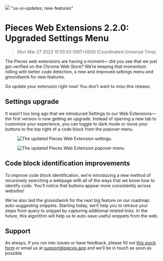 ![](https://uploads-ssl.webflow.com/6143afec68f555387049efb3/631b6f60616efa8126d1876d_webextensions2_2_0_c96848c3097f81aa39c9d8f48afe0de1_2000.png)
"ux-ui-updates; new-features"
# Pieces Web Extensions 2.2.0: Upgraded Settings Menu
> Mon Mar 27 2023 15:55:53 GMT+0000 (Coordinated Universal Time)
<p>The Pieces web extensions are having a moment— did you see that we just got verified on the Chrome Web Store? We’re
    keeping that momentum rolling with better code detection, a new and improved settings menu and groundwork for new
    features.</p><p>Go update your extension right now! You don’t want to miss this release.</p><h2 id="b0n6d">Settings
    upgrade</h2><p>It wasn’t too long ago that we introduced Settings to our Web Extensions— the first version is now
    getting an upgrade. Instead of opening a new tab to customize your experience, you can toggle to dark mode or move
    your buttons to the top right of a code block from the popover menu.</p><figure
    class="w-richtext-figure-type-image w-richtext-align-center" data-rt-type="image" data-rt-align="center">
    <div><img alt="The updated Pieces Web Extension settings."
              src="https://uploads-ssl.webflow.com/6143afec68f555387049efb3/631b6f61616efab667d187cd_ScreenShot2022-09-08at3_46_03PM_962d5e3e95413961e25b117f683e83cd_800.png"/>
    </div>
</figure><figure class="w-richtext-figure-type-image w-richtext-align-center" data-rt-type="image"
                 data-rt-align="center">
    <div><img alt="The updated Pieces Web Extension popover menu."
              src="https://uploads-ssl.webflow.com/6143afec68f555387049efb3/631b6f61616efa84efd187da_ScreenShot2022-09-08at4_12_25PM_ab6418ba34d16a96cf70c87c59d74509_800.png"/>
    </div>
</figure><h2 id="3g7a3">Code block identification improvements</h2><p>To improve code block identification, we’re
    introducing a new method of recursively searching a webpage with all of the ways that we know how to identify code.
    You’ll notice that buttons appear more consistently across websites!</p><p>We’ve also laid the groundwork for the
    next big feature on our roadmap: auto-suggesting snippets. Starting today, we’ll help you to retrace your steps from
    query to snippet by capturing additional related links. In the future, this algorithm will help us to auto-save
    useful snippets from the web.</p><h2 id="bj6r7">Support</h2><p>As always, if you run into issues or have feedback,
    please fill out <a href="https://getpieces.typeform.com/to/mCjBSIjF" target="_blank" rel="noopener noreferrer">this
        quick form</a> or email us at <a href="mailto:support@pieces.app" target="_blank"
                                         rel="noopener noreferrer">support@pieces.app</a> and we’ll be in touch as soon
    as possible
